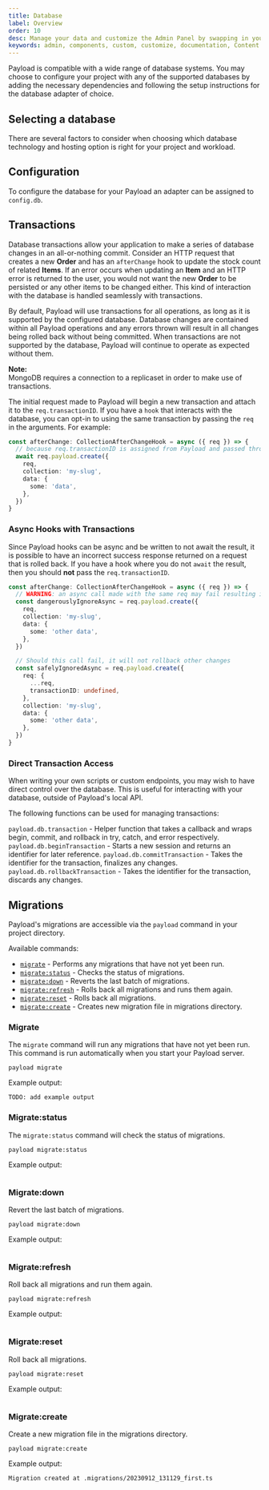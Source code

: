 ```yaml
---
title: Database
label: Overview
order: 10
desc: Manage your data and customize the Admin Panel by swapping in your own React components. Create, modify or remove views, fields, styles and much more.
keywords: admin, components, custom, customize, documentation, Content Management System, cms, headless, javascript, node, react, express
---
```


Payload is compatible with a wide range of database systems. You may choose to configure your project with any of the supported databases by adding the necessary dependencies and following the setup instructions for the database adapter of choice.

## Selecting a database

There are several factors to consider when choosing which database technology and hosting option is right for your project and workload.

## Configuration

To configure the database for your Payload an adapter can be assigned to `config.db`.

## Transactions

Database transactions allow your application to make a series of database changes in an all-or-nothing commit. Consider an HTTP request that creates a new **Order** and has an `afterChange` hook to update the stock count of related **Items**. If an error occurs when updating an **Item** and an HTTP error is returned to the user, you would not want the new **Order** to be persisted or any other items to be changed either. This kind of interaction with the database is handled seamlessly with transactions.

By default, Payload will use transactions for all operations, as long as it is supported by the configured database. Database changes are contained within all Payload operations and any errors thrown will result in all changes being rolled back without being committed. When transactions are not supported by the database, Payload will continue to operate as expected without them.

<Banner type="info">
  <strong>Note:</strong>
  <br />
  MongoDB requires a connection to a replicaset in order to make use of transactions.
</Banner>

The initial request made to Payload will begin a new transaction and attach it to the `req.transactionID`. If you have a `hook` that interacts with the database, you can opt-in to using the same transaction by passing the `req` in the arguments. For example:

```ts
const afterChange: CollectionAfterChangeHook = async ({ req }) => {
  // because req.transactionID is assigned from Payload and passed through, my-slug will only persist if the entire request is successful
  await req.payload.create({
    req,
    collection: 'my-slug',
    data: {
      some: 'data',
    },
  })
}
```

### Async Hooks with Transactions

Since Payload hooks can be async and be written to not await the result, it is possible to have an incorrect success response returned on a request that is rolled back. If you have a hook where you do not `await` the result, then you should **not** pass the `req.transactionID`.

```ts
const afterChange: CollectionAfterChangeHook = async ({ req }) => {
  // WARNING: an async call made with the same req may fail resulting in an OK response being returned with response data that is not committed
  const dangerouslyIgnoreAsync = req.payload.create({
    req,
    collection: 'my-slug',
    data: {
      some: 'other data',
    },
  })

  // Should this call fail, it will not rollback other changes
  const safelyIgnoredAsync = req.payload.create({
    req: {
      ...req,
      transactionID: undefined,
    },
    collection: 'my-slug',
    data: {
      some: 'other data',
    },
  })
}
```

### Direct Transaction Access

When writing your own scripts or custom endpoints, you may wish to have direct control over the database. This is useful for interacting with your database, outside of Payload's local API.

The following functions can be used for managing transactions:

`payload.db.transaction` - Helper function that takes a callback and wraps begin, commit, and rollback in try, catch, and error respectively.
`payload.db.beginTransaction` - Starts a new session and returns an identifier for later reference.
`payload.db.commitTransaction` - Takes the identifier for the transaction, finalizes any changes.
`payload.db.rollbackTransaction` - Takes the identifier for the transaction, discards any changes.

## Migrations

Payload's migrations are accessible via the `payload` command in your project directory.

Available commands:

- [`migrate`](#migrate) - Performs any migrations that have not yet been run.
- [`migrate:status`](#migrate:status) - Checks the status of migrations.
- [`migrate:down`](#migrate:down) - Reverts the last batch of migrations.
- [`migrate:refresh`](#migrate:refresh) - Rolls back all migrations and runs them again.
- [`migrate:reset`](#migrate:reset) - Rolls back all migrations.
- [`migrate:create`](#migrate:create) - Creates new migration file in migrations directory.

### Migrate

The `migrate` command will run any migrations that have not yet been run. This command is run automatically when you start your Payload server.

`payload migrate`

Example output:

```text
TODO: add example output
```

### Migrate:status

The `migrate:status` command will check the status of migrations.

`payload migrate:status`

Example output:

```text
```

### Migrate:down

Revert the last batch of migrations.

`payload migrate:down`

Example output:

```text
```

### Migrate:refresh

Roll back all migrations and run them again.

`payload migrate:refresh`

Example output:

```text
```

### Migrate:reset

Roll back all migrations.

`payload migrate:reset`

Example output:

```text
```

### Migrate:create

Create a new migration file in the migrations directory.

`payload migrate:create`

Example output:

```text
Migration created at .migrations/20230912_131129_first.ts
```


